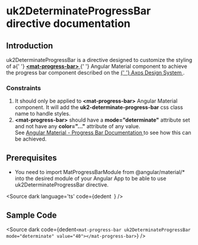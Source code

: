 
# uk2DeterminateProgressBar directive documentation

## Introduction

<p>
  uk2DeterminateProgressBar is a directive designed to customize the styling of a{' '}
  <a href="https://v15.material.angular.io/components/progress-bar/overview" target="_blank">
    <strong>&lt;mat-progress-bar&gt;</strong>
  </a>{' '}
  Angular Material component to achieve the progress bar component described on the
  <a href="https://www.figma.com/file/xNJe50LNYYGhQ1Q1C3zs4b/%F0%9F%91%B7%E2%80%8D%E2%99%82%EF%B8%8F-Framework-Core---Web-2.0?type=design&node-id=1519-43872&t=dj13Ck79TgLkiacd-0" target="_blank"
  >{' '}
    Axos Design System
  </a>
  .
</p>

### Constraints

<ol>
  <li>
    It should only be applied to <strong>&lt;mat-progress-bar&gt;</strong> Angular Material component. It will add the
    <strong>uk2-determinate-progress-bar</strong> css class name to handle styles.
  </li>
  <li>
    <strong>&lt;mat-progress-bar&gt;</strong> should have a <strong>mode="determinate"</strong> attribute set and not
    have any <strong>color="..."</strong> attribute of any value.
    <br />
    See <a href="https://v15.material.angular.io/components/progress-bar/overview" target="_blank"> Angular Material - Progress Bar Documentation </a> to see how this can be achieved.
  </li>
</ol>

## Prerequisites
- You need to import MatProgressBarModule from @angular/material/* into the desired module of your Angular App to be able to use uk2DeterminateProgressBar directive.

<Source
  dark
  language='ts'
  code={dedent`
  `}
/>

<DirectivesPrerequisitesDocsLayout></DirectivesPrerequisitesDocsLayout>

## Sample Code

<Source
  dark
  code={dedent`
      <mat-progress-bar uk2DeterminateProgressBar mode="determinate" value="40"></mat-progress-bar>
  `}
/>
